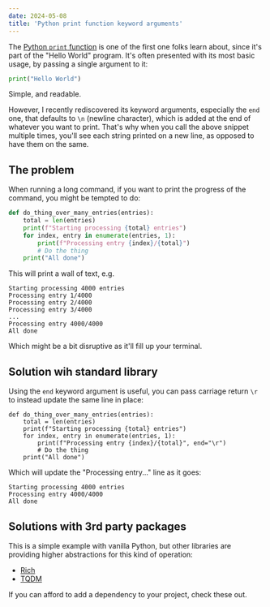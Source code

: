 ```yaml
---
date: 2024-05-08
title: 'Python print function keyword arguments'
---
```


The [Python `print` function](https://docs.python.org/3/library/functions.html#print) is one of the first one folks learn about, since it's part of the "Hello World" program. It's often presented with its most basic usage, by passing a single argument to it:

```python
print("Hello World")
```

Simple, and readable.

However, I recently rediscovered its keyword arguments, especially the `end` one, that defaults to `\n` (newline character), which is added at the end of whatever you want to print. That's why when you call the above snippet multiple times, you'll see each string printed on a new line, as opposed to have them on the same.

## The problem

When running a long command, if you want to print the progress of the command, you might be tempted to do:

```python
def do_thing_over_many_entries(entries):
    total = len(entries)
    print(f"Starting processing {total} entries")
    for index, entry in enumerate(entries, 1):
        print(f"Processing entry {index}/{total}")
        # Do the thing
    print("All done")
```

This will print a wall of text, e.g.

```text
Starting processing 4000 entries
Processing entry 1/4000
Processing entry 2/4000
Processing entry 3/4000
...
Processing entry 4000/4000
All done
```

Which might be a bit disruptive as it'll fill up your terminal.

## Solution wih standard library

Using the `end` keyword argument is useful, you can pass carriage return `\r` to instead update the same line in place:

```python{5}
def do_thing_over_many_entries(entries):
    total = len(entries)
    print(f"Starting processing {total} entries")
    for index, entry in enumerate(entries, 1):
        print(f"Processing entry {index}/{total}", end="\r")
        # Do the thing
    print("All done")
```

Which will update the "Processing entry..." line as it goes:

```text
Starting processing 4000 entries
Processing entry 4000/4000
All done
```

## Solutions with 3rd party packages

This is a simple example with vanilla Python, but other libraries are providing higher abstractions for this kind of operation:

- [Rich](https://rich.readthedocs.io/en/stable/progress.html)
- [TQDM](https://github.com/tqdm/tqdm)

If you can afford to add a dependency to your project, check these out.
